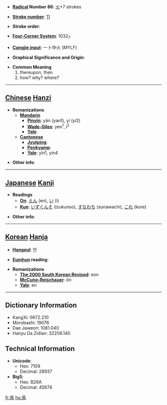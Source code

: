 * '''[[Wiktionary:Chinese radical index| Radical]] Number 86''': [[Wiktionary:Chinese radical index 火|火]]+7 strokes

* '''[[Wiktionary:Chinese total strokes index|Stroke number]]''': [[Wiktionary:Chinese total strokes index 11|11]]

* '''Stroke order''': 

* '''[[Wiktionary:Chinese four corner index|Four-Corner System]]''': 1032<sub>7</sub>

* '''[[Wiktionary:Chinese Cangjie index|Cangjie input]]''': 一卜中火 (MYLF)

* '''Graphical Significance and Origin''': 

* '''Common Meaning'''
*#thereupon, then
*# how? why? where?


----

== [[Chinese]] [[Hanzi]] ==

* '''Romanizations'''
** '''[[Mandarin]]'''
*** '''[[Pinyin]]''': yān (yan1), yí (yi2)
*** '''[[Wade-Giles]]''': yen<sup>1</sup>, i<sup>2</sup>
*** '''[[Yale]]''': 
** '''[[Cantonese]]'''
*** '''[[Jyutping]]''':
*** '''[[Penkyamp]]''': 
*** '''[[Yale]]''': yin1, yin4

* '''Other info''': 

----

== [[Japanese]] [[Kanji]] ==

* '''Readings'''
** '''[[On]]''': [[えん]] (en), [[い]] (i)
** '''[[Kun]]''': [[いずくんそ]] (izukunso), [[すなわち]] (sunawachi), [[これ]] (kore)

* '''Other info''':  

----

== [[Korean]] [[Hanja]] ==

* '''[[Hangeul]]''': 언

* '''[[Eumhun]] reading''': 

* '''Romanizations'''
** '''[[The 2000 South Korean Revised Romanization|The 2000 South Korean Revised]]''': eon
** '''[[McCune-Reischauer]]''': ŏn
** '''[[Yale]]''': en

----

== Dictionary Information ==

* KangXi: 0672.210
* Morobashi: 19076
* Dae Jaweon: 1081.040
* Hanyu Da Zidian: 32206.140

== Technical Information ==

* '''Unicode''':
** Hex: 7109
** Decimal: 28937
* '''Big5''':
** Hex: B26A
** Decimal: 45674

[[fr:焉]]
[[hu:焉]]